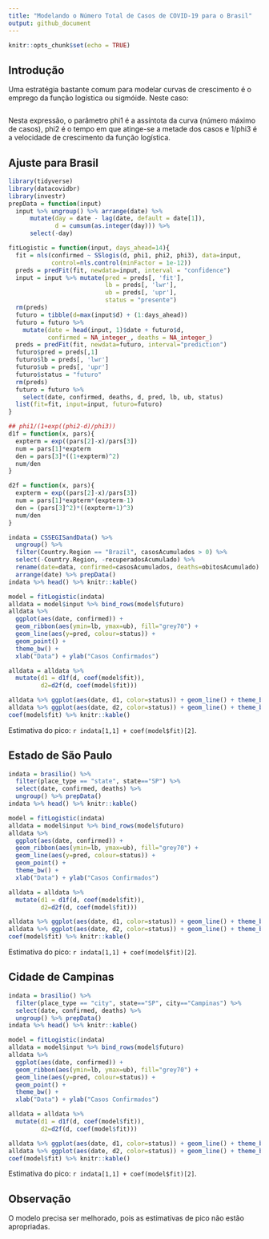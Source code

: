 ```yaml
---
title: "Modelando o Número Total de Casos de COVID-19 para o Brasil"
output: github_document
---
```


```r
knitr::opts_chunk$set(echo = TRUE)
```

## Introdução

Uma estratégia bastante comum para modelar curvas de crescimento é o emprego da função logística ou sigmóide. Neste caso:


![\frac{\phi_1}{1 + \exp\left\{\frac{\phi_2 - x}{\phi_3}\right\}}](https://render.githubusercontent.com/render/math?math=%5Cfrac%7B%5Cphi_1%7D%7B1%20%2B%20%5Cexp%5Cleft%5C%7B%5Cfrac%7B%5Cphi_2%20-%20x%7D%7B%5Cphi_3%7D%5Cright%5C%7D%7D)

Nesta expressão, o parâmetro phi1 é a assíntota da curva (número máximo de casos), phi2 é o tempo em que atinge-se a metade dos casos e 1/phi3 é a velocidade de crescimento da função logística.

## Ajuste para Brasil

```r
library(tidyverse)
library(datacovidbr)
library(investr)
prepData = function(input)
  input %>% ungroup() %>% arrange(date) %>%
      mutate(day = date - lag(date, default = date[1]),
             d = cumsum(as.integer(day))) %>% 
      select(-day)

fitLogistic = function(input, days_ahead=14){
  fit = nls(confirmed ~ SSlogis(d, phi1, phi2, phi3), data=input,
            control=nls.control(minFactor = 1e-12))
  preds = predFit(fit, newdata=input, interval = "confidence")
  input = input %>% mutate(pred = preds[, 'fit'],
                           lb = preds[, 'lwr'],
                           ub = preds[, 'upr'],
                           status = "presente")
  rm(preds)
  futuro = tibble(d=max(input$d) + (1:days_ahead))
  futuro = futuro %>%
    mutate(date = head(input, 1)$date + futuro$d,
           confirmed = NA_integer_, deaths = NA_integer_)
  preds = predFit(fit, newdata=futuro, interval="prediction")
  futuro$pred = preds[,1]
  futuro$lb = preds[, 'lwr']
  futuro$ub = preds[, 'upr']
  futuro$status = "futuro"
  rm(preds)
  futuro = futuro %>%
    select(date, confirmed, deaths, d, pred, lb, ub, status)
  list(fit=fit, input=input, futuro=futuro)
}

## phi1/(1+exp((phi2-d)/phi3))
d1f = function(x, pars){
  expterm = exp((pars[2]-x)/pars[3])
  num = pars[1]*expterm
  den = pars[3]*((1+expterm)^2)
  num/den
}

d2f = function(x, pars){
  expterm = exp((pars[2]-x)/pars[3])
  num = pars[1]*expterm*(expterm-1)
  den = (pars[3]^2)*((expterm+1)^3)
  num/den
}

```

```r
indata = CSSEGISandData() %>%
  ungroup() %>% 
  filter(Country.Region == "Brazil", casosAcumulados > 0) %>% 
  select(-Country.Region, -recuperadosAcumulado) %>% 
  rename(date=data, confirmed=casosAcumulados, deaths=obitosAcumulado) %>% 
  arrange(date) %>% prepData()
indata %>% head() %>% knitr::kable()
```

```r
model = fitLogistic(indata)
alldata = model$input %>% bind_rows(model$futuro)
alldata %>% 
  ggplot(aes(date, confirmed)) +
  geom_ribbon(aes(ymin=lb, ymax=ub), fill="grey70") +
  geom_line(aes(y=pred, colour=status)) +
  geom_point() +
  theme_bw() +
  xlab("Data") + ylab("Casos Confirmados")

alldata = alldata %>%
  mutate(d1 = d1f(d, coef(model$fit)),
         d2=d2f(d, coef(model$fit)))

alldata %>% ggplot(aes(date, d1, color=status)) + geom_line() + theme_bw() + xlab("Data") + ylab("Derivada 1")
alldata %>% ggplot(aes(date, d2, color=status)) + geom_line() + theme_bw() + xlab("Data") + ylab("Derivada 2")
coef(model$fit) %>% knitr::kable()
```

Estimativa do pico: `r indata[1,1] + coef(model$fit)[2]`.


## Estado de São Paulo

```r
indata = brasilio() %>%
  filter(place_type == "state", state=="SP") %>%
  select(date, confirmed, deaths) %>%
  ungroup() %>% prepData()
indata %>% head() %>% knitr::kable()
```


```r
model = fitLogistic(indata)
alldata = model$input %>% bind_rows(model$futuro)
alldata %>% 
  ggplot(aes(date, confirmed)) +
  geom_ribbon(aes(ymin=lb, ymax=ub), fill="grey70") +
  geom_line(aes(y=pred, colour=status)) +
  geom_point() +
  theme_bw() +
  xlab("Data") + ylab("Casos Confirmados")

alldata = alldata %>%
  mutate(d1 = d1f(d, coef(model$fit)),
         d2=d2f(d, coef(model$fit)))

alldata %>% ggplot(aes(date, d1, color=status)) + geom_line() + theme_bw() + xlab("Data") + ylab("Derivada 1")
alldata %>% ggplot(aes(date, d2, color=status)) + geom_line() + theme_bw() + xlab("Data") + ylab("Derivada 2")
coef(model$fit) %>% knitr::kable()
```

Estimativa do pico: `r indata[1,1] + coef(model$fit)[2]`.

## Cidade de Campinas

```r
indata = brasilio() %>%
  filter(place_type == "city", state=="SP", city=="Campinas") %>%
  select(date, confirmed, deaths) %>%
  ungroup() %>% prepData()
indata %>% head() %>% knitr::kable()
```


```r
model = fitLogistic(indata)
alldata = model$input %>% bind_rows(model$futuro)
alldata %>% 
  ggplot(aes(date, confirmed)) +
  geom_ribbon(aes(ymin=lb, ymax=ub), fill="grey70") +
  geom_line(aes(y=pred, colour=status)) +
  geom_point() +
  theme_bw() +
  xlab("Data") + ylab("Casos Confirmados")

alldata = alldata %>%
  mutate(d1 = d1f(d, coef(model$fit)),
         d2=d2f(d, coef(model$fit)))

alldata %>% ggplot(aes(date, d1, color=status)) + geom_line() + theme_bw() + xlab("Data") + ylab("Derivada 1")
alldata %>% ggplot(aes(date, d2, color=status)) + geom_line() + theme_bw() + xlab("Data") + ylab("Derivada 2")
coef(model$fit) %>% knitr::kable()
```

Estimativa do pico: `r indata[1,1] + coef(model$fit)[2]`.


## Observação

O modelo precisa ser melhorado, pois as estimativas de pico não estão apropriadas.